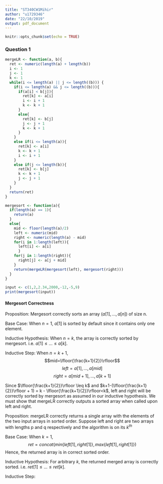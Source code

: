 ```yaml
---
title: "ST340CW1Mihir"
author: "u1729346"
date: "22/10/2019"
output: pdf_document
---
```


```r
knitr::opts_chunk$set(echo = TRUE)
```

### Question 1

```r
mergeLR <- function(a, b){
  ret <- numeric(length(a) + length(b))
  i <- 1
  j <- 1
  k <- 1
  while(i <= length(a) || j <= length((b))) {
    if(i <= length(a) && j <= length((b))){
      if(a[i] < b[j]){
        ret[k] <- a[i]
        i <- i + 1
        k <- k + 1
      }
      else{
        ret[k] <- b[j]
        j <- j + 1
        k <- k + 1
      }
    }
    else if(i <= length(a)){
      ret[k] <- a[i]
      k <- k + 1
      i <- i + 1 
    }
    else if(j <= length(b)){
      ret[k] <- b[j]
      k <- k + 1
      j <- j + 1     
    }
  }
  return(ret)
}
```

```r
mergesort <- function(a){
  if(length(a) == 1){
    return(a)
  }
  else{
    mid <- floor(length(a)/2)
    left <- numeric(mid)
    right <- numeric(length(a) - mid)
    for(i in 1:length(left)){
      left[i] <- a[i]
      }
    for(j in 1:length(right)){
      right[j] <- a[j + mid]
    }
    return(mergeLR(mergesort(left), mergesort(right)))
  }
}
```

```r
input <- c(1,2,2.34,2000,-12,-5,9)
print(mergesort(input))
```

#### Mergesort Correctness

Proposition: Mergesort correctly sorts an array ($a[1],...,a[n]$) of size n.

Base Case: When $n=1$, $a[1]$ is sorted by default since it contains only one element. 

Inductive Hypothesis: When $n=k$, the array is correctly sorted by mergesort. i.e. $a[1]\leq ... \leq a[k]$.

Inductive Step: When $n=k+1$,
$$mid=\lfloor{\frac{k+1}{2}}\rfloor$$
$$left = a[1],...,a[mid]$$
$$right = a[mid+1],...,a[k+1]$$

Since $\lfloor{\frac{k+1}{2}}\rfloor \leq k$ and $k+1-(\lfloor{\frac{k+1}{2}}\rfloor + 1) = k - \lfloor{\frac{k+1}{2}}\rfloor<k$, left and right will be correctly sorted by mergesort as assumed in our inductive hypothesis. We must show that mergeLR correctly outputs a sorted array when called upon left and right.

Proposition: mergeLR correctly returns a single array with the elements of the two input arrays in sorted order. Suppose left and right are two arrays with lengths p and q respectively and the algorithm is on its $k^{th}$ 

Base Case: When $k =1$, 
$$ret = concat(min\{left[1],right[1]\}, max\{left[1],right[1]\})$$
Hence, the returned array is in correct sorted order.

Inductive Hypothesis: For arbitrary $k$, the returned merged array is correctly sorted. i.e. $ret[1] \leq ...\leq ret[k]$. 

Inductive Step: 